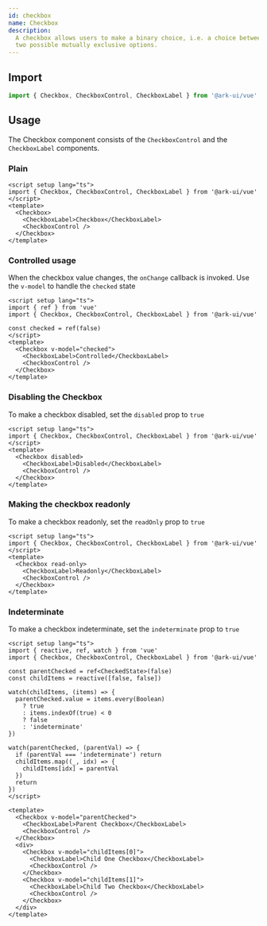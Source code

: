 ```yaml
---
id: checkbox
name: Checkbox
description:
  A checkbox allows users to make a binary choice, i.e. a choice between one of
  two possible mutually exclusive options.
---
```


## Import

```ts
import { Checkbox, CheckboxControl, CheckboxLabel } from '@ark-ui/vue'
```

## Usage

The Checkbox component consists of the `CheckboxControl` and the `CheckboxLabel`
components.

### Plain

```vue
<script setup lang="ts">
import { Checkbox, CheckboxControl, CheckboxLabel } from '@ark-ui/vue'
</script>
<template>
  <Checkbox>
    <CheckboxLabel>Checkbox</CheckboxLabel>
    <CheckboxControl />
  </Checkbox>
</template>
```

### Controlled usage

When the checkbox value changes, the `onChange` callback is invoked. Use the
`v-model` to handle the `checked` state

```vue
<script setup lang="ts">
import { ref } from 'vue'
import { Checkbox, CheckboxControl, CheckboxLabel } from '@ark-ui/vue'

const checked = ref(false)
</script>
<template>
  <Checkbox v-model="checked">
    <CheckboxLabel>Controlled</CheckboxLabel>
    <CheckboxControl />
  </Checkbox>
</template>
```

### Disabling the Checkbox

To make a checkbox disabled, set the `disabled` prop to `true`

```vue
<script setup lang="ts">
import { Checkbox, CheckboxControl, CheckboxLabel } from '@ark-ui/vue'
</script>
<template>
  <Checkbox disabled>
    <CheckboxLabel>Disabled</CheckboxLabel>
    <CheckboxControl />
  </Checkbox>
</template>
```

### Making the checkbox readonly

To make a checkbox readonly, set the `readOnly` prop to `true`

```vue
<script setup lang="ts">
import { Checkbox, CheckboxControl, CheckboxLabel } from '@ark-ui/vue'
</script>
<template>
  <Checkbox read-only>
    <CheckboxLabel>Readonly</CheckboxLabel>
    <CheckboxControl />
  </Checkbox>
</template>
```

### Indeterminate

To make a checkbox indeterminate, set the `indeterminate` prop to `true`

```vue
<script setup lang="ts">
import { reactive, ref, watch } from 'vue'
import { Checkbox, CheckboxControl, CheckboxLabel } from '@ark-ui/vue'

const parentChecked = ref<CheckedState>(false)
const childItems = reactive([false, false])

watch(childItems, (items) => {
  parentChecked.value = items.every(Boolean)
    ? true
    : items.indexOf(true) < 0
    ? false
    : 'indeterminate'
})

watch(parentChecked, (parentVal) => {
  if (parentVal === 'indeterminate') return
  childItems.map((_, idx) => {
    childItems[idx] = parentVal
  })
  return
})
</script>

<template>
  <Checkbox v-model="parentChecked">
    <CheckboxLabel>Parent Checkbox</CheckboxLabel>
    <CheckboxControl />
  </Checkbox>
  <div>
    <Checkbox v-model="childItems[0]">
      <CheckboxLabel>Child One Checkbox</CheckboxLabel>
      <CheckboxControl />
    </Checkbox>
    <Checkbox v-model="childItems[1]">
      <CheckboxLabel>Child Two Checkbox</CheckboxLabel>
      <CheckboxControl />
    </Checkbox>
  </div>
</template>
```
